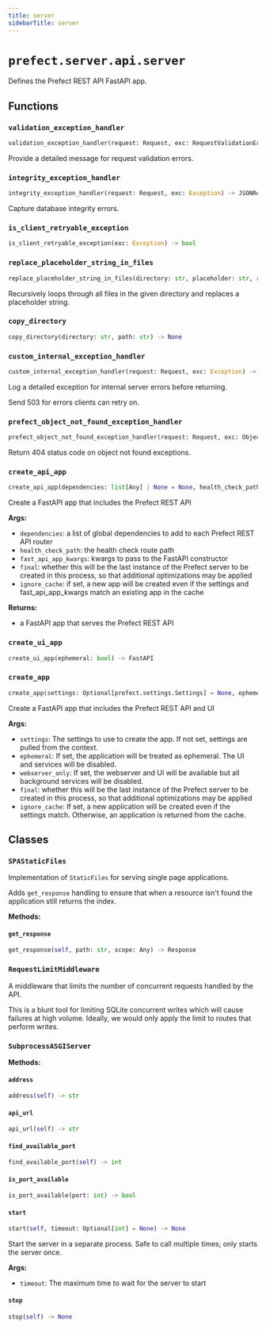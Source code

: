 ```yaml
---
title: server
sidebarTitle: server
---
```


# `prefect.server.api.server`



Defines the Prefect REST API FastAPI app.


## Functions

### `validation_exception_handler` <sup><a href="https://github.com/PrefectHQ/prefect/blob/main/src/prefect/server/api/server.py#L168" target="_blank"><Icon icon="github" style="width: 14px; height: 14px;" /></a></sup>

```python
validation_exception_handler(request: Request, exc: RequestValidationError) -> JSONResponse
```


Provide a detailed message for request validation errors.


### `integrity_exception_handler` <sup><a href="https://github.com/PrefectHQ/prefect/blob/main/src/prefect/server/api/server.py#L184" target="_blank"><Icon icon="github" style="width: 14px; height: 14px;" /></a></sup>

```python
integrity_exception_handler(request: Request, exc: Exception) -> JSONResponse
```


Capture database integrity errors.


### `is_client_retryable_exception` <sup><a href="https://github.com/PrefectHQ/prefect/blob/main/src/prefect/server/api/server.py#L199" target="_blank"><Icon icon="github" style="width: 14px; height: 14px;" /></a></sup>

```python
is_client_retryable_exception(exc: Exception) -> bool
```

### `replace_placeholder_string_in_files` <sup><a href="https://github.com/PrefectHQ/prefect/blob/main/src/prefect/server/api/server.py#L228" target="_blank"><Icon icon="github" style="width: 14px; height: 14px;" /></a></sup>

```python
replace_placeholder_string_in_files(directory: str, placeholder: str, replacement: str, allowed_extensions: list[str] | None = None) -> None
```


Recursively loops through all files in the given directory and replaces
a placeholder string.


### `copy_directory` <sup><a href="https://github.com/PrefectHQ/prefect/blob/main/src/prefect/server/api/server.py#L255" target="_blank"><Icon icon="github" style="width: 14px; height: 14px;" /></a></sup>

```python
copy_directory(directory: str, path: str) -> None
```

### `custom_internal_exception_handler` <sup><a href="https://github.com/PrefectHQ/prefect/blob/main/src/prefect/server/api/server.py#L275" target="_blank"><Icon icon="github" style="width: 14px; height: 14px;" /></a></sup>

```python
custom_internal_exception_handler(request: Request, exc: Exception) -> JSONResponse
```


Log a detailed exception for internal server errors before returning.

Send 503 for errors clients can retry on.


### `prefect_object_not_found_exception_handler` <sup><a href="https://github.com/PrefectHQ/prefect/blob/main/src/prefect/server/api/server.py#L300" target="_blank"><Icon icon="github" style="width: 14px; height: 14px;" /></a></sup>

```python
prefect_object_not_found_exception_handler(request: Request, exc: ObjectNotFoundError) -> JSONResponse
```


Return 404 status code on object not found exceptions.


### `create_api_app` <sup><a href="https://github.com/PrefectHQ/prefect/blob/main/src/prefect/server/api/server.py#L312" target="_blank"><Icon icon="github" style="width: 14px; height: 14px;" /></a></sup>

```python
create_api_app(dependencies: list[Any] | None = None, health_check_path: str = '/health', version_check_path: str = '/version', fast_api_app_kwargs: dict[str, Any] | None = None, final: bool = False, ignore_cache: bool = False) -> FastAPI
```


Create a FastAPI app that includes the Prefect REST API

**Args:**
- `dependencies`: a list of global dependencies to add to each Prefect REST API router
- `health_check_path`: the health check route path
- `fast_api_app_kwargs`: kwargs to pass to the FastAPI constructor
- `final`: whether this will be the last instance of the Prefect server to be
created in this process, so that additional optimizations may be applied
- `ignore_cache`: if set, a new app will be created even if the settings and fast_api_app_kwargs match
an existing app in the cache

**Returns:**
- a FastAPI app that serves the Prefect REST API


### `create_ui_app` <sup><a href="https://github.com/PrefectHQ/prefect/blob/main/src/prefect/server/api/server.py#L427" target="_blank"><Icon icon="github" style="width: 14px; height: 14px;" /></a></sup>

```python
create_ui_app(ephemeral: bool) -> FastAPI
```

### `create_app` <sup><a href="https://github.com/PrefectHQ/prefect/blob/main/src/prefect/server/api/server.py#L585" target="_blank"><Icon icon="github" style="width: 14px; height: 14px;" /></a></sup>

```python
create_app(settings: Optional[prefect.settings.Settings] = None, ephemeral: bool = False, webserver_only: bool = False, final: bool = False, ignore_cache: bool = False) -> FastAPI
```


Create a FastAPI app that includes the Prefect REST API and UI

**Args:**
- `settings`: The settings to use to create the app. If not set, settings are pulled
from the context.
- `ephemeral`: If set, the application will be treated as ephemeral. The UI
and services will be disabled.
- `webserver_only`: If set, the webserver and UI will be available but all background
services will be disabled.
- `final`: whether this will be the last instance of the Prefect server to be
created in this process, so that additional optimizations may be applied
- `ignore_cache`: If set, a new application will be created even if the settings
match. Otherwise, an application is returned from the cache.


## Classes

### `SPAStaticFiles` <sup><a href="https://github.com/PrefectHQ/prefect/blob/main/src/prefect/server/api/server.py#L135" target="_blank"><Icon icon="github" style="width: 14px; height: 14px;" /></a></sup>


Implementation of `StaticFiles` for serving single page applications.

Adds `get_response` handling to ensure that when a resource isn't found the
application still returns the index.


**Methods:**

#### `get_response` <sup><a href="https://github.com/PrefectHQ/prefect/blob/main/src/prefect/server/api/server.py#L143" target="_blank"><Icon icon="github" style="width: 14px; height: 14px;" /></a></sup>

```python
get_response(self, path: str, scope: Any) -> Response
```

### `RequestLimitMiddleware` <sup><a href="https://github.com/PrefectHQ/prefect/blob/main/src/prefect/server/api/server.py#L150" target="_blank"><Icon icon="github" style="width: 14px; height: 14px;" /></a></sup>


A middleware that limits the number of concurrent requests handled by the API.

This is a blunt tool for limiting SQLite concurrent writes which will cause failures
at high volume. Ideally, we would only apply the limit to routes that perform
writes.


### `SubprocessASGIServer` <sup><a href="https://github.com/PrefectHQ/prefect/blob/main/src/prefect/server/api/server.py#L771" target="_blank"><Icon icon="github" style="width: 14px; height: 14px;" /></a></sup>

**Methods:**

#### `address` <sup><a href="https://github.com/PrefectHQ/prefect/blob/main/src/prefect/server/api/server.py#L814" target="_blank"><Icon icon="github" style="width: 14px; height: 14px;" /></a></sup>

```python
address(self) -> str
```

#### `api_url` <sup><a href="https://github.com/PrefectHQ/prefect/blob/main/src/prefect/server/api/server.py#L818" target="_blank"><Icon icon="github" style="width: 14px; height: 14px;" /></a></sup>

```python
api_url(self) -> str
```

#### `find_available_port` <sup><a href="https://github.com/PrefectHQ/prefect/blob/main/src/prefect/server/api/server.py#L793" target="_blank"><Icon icon="github" style="width: 14px; height: 14px;" /></a></sup>

```python
find_available_port(self) -> int
```

#### `is_port_available` <sup><a href="https://github.com/PrefectHQ/prefect/blob/main/src/prefect/server/api/server.py#L803" target="_blank"><Icon icon="github" style="width: 14px; height: 14px;" /></a></sup>

```python
is_port_available(port: int) -> bool
```

#### `start` <sup><a href="https://github.com/PrefectHQ/prefect/blob/main/src/prefect/server/api/server.py#L821" target="_blank"><Icon icon="github" style="width: 14px; height: 14px;" /></a></sup>

```python
start(self, timeout: Optional[int] = None) -> None
```

Start the server in a separate process. Safe to call multiple times; only starts
the server once.

**Args:**
- `timeout`: The maximum time to wait for the server to start


#### `stop` <sup><a href="https://github.com/PrefectHQ/prefect/blob/main/src/prefect/server/api/server.py#L915" target="_blank"><Icon icon="github" style="width: 14px; height: 14px;" /></a></sup>

```python
stop(self) -> None
```
